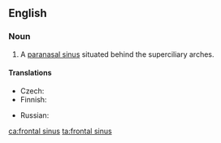 ==English==
{{wikipedia}}

===Noun===
{{en-noun|head=[[frontal]] [[sinus]]|frontal sinuses}}

# {{lb|en|anatomy}} A [[paranasal sinus]] situated behind the superciliary arches.

====Translations====
{{trans-top|sinus}}
* Czech: {{t|cs|čelní dutina|f}}
* Finnish: {{t|fi|otsaontelo}}
{{trans-mid}}
* Russian: {{t|ru|ло́бная па́зуха|f}}
{{trans-bottom}}

[[ca:frontal sinus]]
[[ta:frontal sinus]]